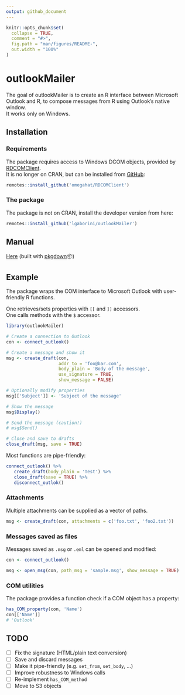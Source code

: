 ```yaml
---
output: github_document
---
```


<!-- README.md is generated from README.Rmd. Please edit that file -->

```r
knitr::opts_chunk$set(
  collapse = TRUE,
  comment = "#>",
  fig.path = "man/figures/README-",
  out.width = "100%"
)
```

# outlookMailer

<!-- badges: start -->
<!-- badges: end -->

The goal of outlookMailer is to create an R interface between Microsoft Outlook and R, to compose messages from R using Outlook's native window.  
It works only on Windows.

## Installation

### Requirements

The package requires access to Windows DCOM objects, provided by [RDCOMClient](http://www.omegahat.net/RDCOMClient/).  
It is no longer on CRAN, but can be installed from [GitHub](https://github.com/omegahat/RDCOMClient):

```r
remotes::install_github('omegahat/RDCOMClient')
```

### The package

The package is not on CRAN, install the developer version from here:

```r
remotes::install_github('lgaborini/outlookMailer')
```

## Manual

[Here](https://lgaborini.github.io/outlookMailer/) (built with [pkgdown](https://pkgdown.r-lib.org/)📦)

## Example

The package wraps the COM interface to Microsoft Outlook with user-friendly R functions.

One retrieves/sets properties with `[[` and `]]` accessors.  
One calls methods with the `$` accessor.

```r
library(outlookMailer)

# Create a connection to Outlook
con <- connect_outlook()

# Create a message and show it
msg <- create_draft(con, 
                    addr_to = 'foo@bar.com', 
                    body_plain = 'Body of the message', 
                    use_signature = TRUE,
                    show_message = FALSE)

# Optionally modify properties
msg[['Subject']] <- 'Subject of the message'

# Show the message
msg$Display()

# Send the message (caution!)
# msg$Send()

# Close and save to drafts
close_draft(msg, save = TRUE)

```

Most functions are pipe-friendly:

```r
connect_outlook() %>% 
   create_draft(body_plain = 'Test') %>% 
   close_draft(save = TRUE) %>% 
   disconnect_outlok()
```


### Attachments

Multiple attachments can be supplied as a vector of paths.

```r
msg <- create_draft(con, attachments = c('foo.txt', 'foo2.txt'))
```


### Messages saved as files

Messages saved as `.msg` or `.eml` can be opened and modified:

```r
con <- connect_outlook()

msg <- open_msg(con, path_msg = 'sample.msg', show_message = TRUE)
```

### COM utilities

The package provides a function check if a COM object has a property:

```r
has_COM_property(con, 'Name')
con[['Name']]
# 'Outlook'

```


## TODO


- [ ] Fix the signature (HTML/plain text conversion)
- [ ] Save and discard messages
- [ ] Make it pipe-friendly (e.g. `set_from`, `set_body`, ...)
- [ ] Improve robustness to Windows calls
- [ ] Re-implement `has_COM_method`
- [ ] Move to S3 objects

